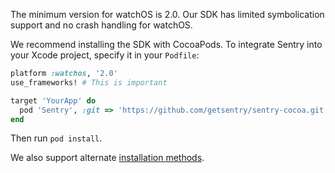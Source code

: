 The minimum version for watchOS is 2.0. Our SDK has limited symbolication support and no crash handling for watchOS.

We recommend installing the SDK with CocoaPods. To integrate Sentry into your Xcode project, specify it in your `Podfile`:

```ruby
platform :watchos, '2.0'
use_frameworks! # This is important

target 'YourApp' do
  pod 'Sentry', :git => 'https://github.com/getsentry/sentry-cocoa.git', :tag => '{{ packages.version('sentry.cocoa') }}'
end
```

Then run `pod install`.

We also support alternate [installation methods](install/).
